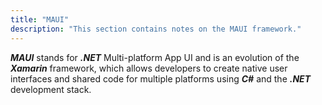 ```yaml
---
title: "MAUI"
description: "This section contains notes on the MAUI framework."
---
```



***MAUI*** stands for ***.NET*** Multi-platform App UI and is an evolution of the ***Xamarin*** framework, which allows developers to create native user interfaces and shared code for multiple platforms using ***C\#*** and the ***.NET*** development stack.

<Todo client:visible issue="31" />
